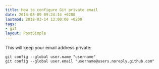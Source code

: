 ```yaml
---
title: How to configure Git private email
date: 2014-08-09 09:24:14 +0200
lastmod: 2018-03-14 13:00:00 +0200
tags:
- git
layout: PostSimple
---
```


This will keep your email address private:

```
git config --global user.name "username"
git config --global user.email "username@users.noreply.github.com"
```
